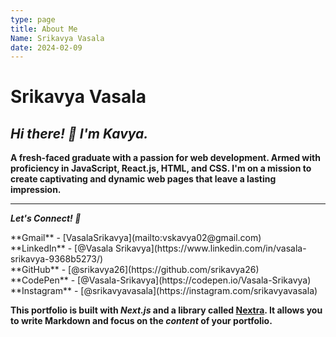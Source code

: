 ```yaml
---
type: page
title: About Me
Name: Srikavya Vasala
date: 2024-02-09
---
```


# Srikavya Vasala

 ***Hi there! 👋 I'm Kavya.***
 ---
  **A fresh-faced graduate with a passion for web development. Armed with proficiency in JavaScript, React.js, HTML, and CSS.
 I'm on a mission to create captivating and dynamic web pages that leave a lasting impression.**

---
 ***Let's Connect! 🤝***
<div>
  **Gmail** - [VasalaSrikavya](mailto:vskavya02@gmail.com)
<br />
**LinkedIn** - [@Vasala Srikavya](https://www.linkedin.com/in/vasala-srikavya-9368b5273/)
<br />
  **GitHub** - [@srikavya26](https://github.com/srikavya26)
  <br />
  **CodePen** -  [@Vasala-Srikavya](https://codepen.io/Vasala-Srikavya)
  <br />
  **Instagram** - [@srikavyavasala](https://instagram.com/srikavyavasala)
  <br />

  **This portfolio is built with ***Next.js*** and a library called [Nextra](https://nextra.vercel.app/). It allows you to write Markdown and focus on the _content_ of your portfolio.**
</div>

